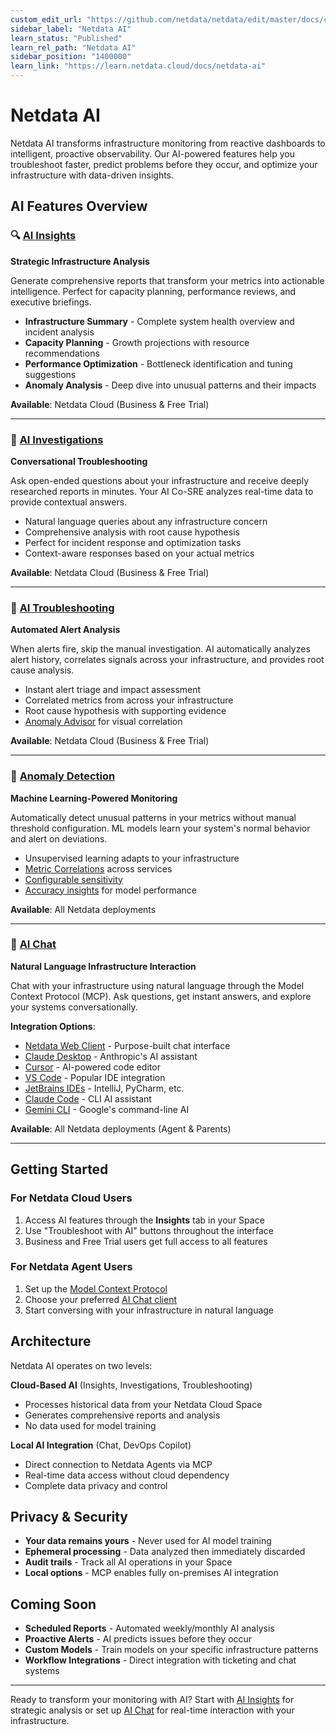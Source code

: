 ```yaml
---
custom_edit_url: "https://github.com/netdata/netdata/edit/master/docs/category-overview-pages/machine-learning-and-assisted-troubleshooting.md"
sidebar_label: "Netdata AI"
learn_status: "Published"
learn_rel_path: "Netdata AI"
sidebar_position: "1400000"
learn_link: "https://learn.netdata.cloud/docs/netdata-ai"
---
```


# Netdata AI

Netdata AI transforms infrastructure monitoring from reactive dashboards to intelligent, proactive observability. Our AI-powered features help you troubleshoot faster, predict problems before they occur, and optimize your infrastructure with data-driven insights.

## AI Features Overview

### 🔍 [AI Insights](./insights/ai-insights)
**Strategic Infrastructure Analysis**

Generate comprehensive reports that transform your metrics into actionable intelligence. Perfect for capacity planning, performance reviews, and executive briefings.

- **Infrastructure Summary** - Complete system health overview and incident analysis
- **Capacity Planning** - Growth projections with resource recommendations
- **Performance Optimization** - Bottleneck identification and tuning suggestions
- **Anomaly Analysis** - Deep dive into unusual patterns and their impacts

**Available**: Netdata Cloud (Business & Free Trial)

---

### 🔬 [AI Investigations](./investigations/custom-investigations)
**Conversational Troubleshooting**

Ask open-ended questions about your infrastructure and receive deeply researched reports in minutes. Your AI Co-SRE analyzes real-time data to provide contextual answers.

- Natural language queries about any infrastructure concern
- Comprehensive analysis with root cause hypothesis
- Perfect for incident response and optimization tasks
- Context-aware responses based on your actual metrics

**Available**: Netdata Cloud (Business & Free Trial)

---

### 🚨 [AI Troubleshooting](./troubleshooting/ai-powered-alert-troubleshooting)
**Automated Alert Analysis**

When alerts fire, skip the manual investigation. AI automatically analyzes alert history, correlates signals across your infrastructure, and provides root cause analysis.

- Instant alert triage and impact assessment
- Correlated metrics from across your infrastructure
- Root cause hypothesis with supporting evidence
- [Anomaly Advisor](./troubleshooting/anomaly-advisor) for visual correlation

**Available**: Netdata Cloud (Business & Free Trial)

---

### 🤖 [Anomaly Detection](./anomaly-detection/ml-anomaly-detection)
**Machine Learning-Powered Monitoring**

Automatically detect unusual patterns in your metrics without manual threshold configuration. ML models learn your system's normal behavior and alert on deviations.

- Unsupervised learning adapts to your infrastructure
- [Metric Correlations](./anomaly-detection/metric-correlations) across services
- [Configurable sensitivity](./anomaly-detection/ml-configuration)
- [Accuracy insights](./anomaly-detection/ml-accuracy) for model performance

**Available**: All Netdata deployments

---

### 💬 [AI Chat](./chat/chat-with-netdata)
**Natural Language Infrastructure Interaction**

Chat with your infrastructure using natural language through the Model Context Protocol (MCP). Ask questions, get instant answers, and explore your systems conversationally.

**Integration Options**:
- [Netdata Web Client](./chat/netdata-web-client) - Purpose-built chat interface
- [Claude Desktop](./chat/claude-desktop) - Anthropic's AI assistant
- [Cursor](./chat/cursor) - AI-powered code editor
- [VS Code](./chat/visual-studio-code) - Popular IDE integration
- [JetBrains IDEs](./chat/jetbrains-ides) - IntelliJ, PyCharm, etc.
- [Claude Code](./chat/claude-code) - CLI AI assistant
- [Gemini CLI](./chat/gemini-cli) - Google's command-line AI

**Available**: All Netdata deployments (Agent & Parents)

---

## Getting Started

### For Netdata Cloud Users
1. Access AI features through the **Insights** tab in your Space
2. Use "Troubleshoot with AI" buttons throughout the interface
3. Business and Free Trial users get full access to all features

### For Netdata Agent Users
1. Set up the [Model Context Protocol](./chat/model-context-protocol-mcp)
2. Choose your preferred [AI Chat client](./chat/chat-with-netdata)
3. Start conversing with your infrastructure in natural language

## Architecture

Netdata AI operates on two levels:

**Cloud-Based AI** (Insights, Investigations, Troubleshooting)
- Processes historical data from your Netdata Cloud Space
- Generates comprehensive reports and analysis
- No data used for model training

**Local AI Integration** (Chat, DevOps Copilot)
- Direct connection to Netdata Agents via MCP
- Real-time data access without cloud dependency
- Complete data privacy and control

## Privacy & Security

- **Your data remains yours** - Never used for AI model training
- **Ephemeral processing** - Data analyzed then immediately discarded
- **Audit trails** - Track all AI operations in your Space
- **Local options** - MCP enables fully on-premises AI integration

## Coming Soon

- **Scheduled Reports** - Automated weekly/monthly AI analysis
- **Proactive Alerts** - AI predicts issues before they occur
- **Custom Models** - Train models on your specific infrastructure patterns
- **Workflow Integrations** - Direct integration with ticketing and chat systems

---

Ready to transform your monitoring with AI? Start with [AI Insights](./insights/ai-insights) for strategic analysis or set up [AI Chat](./chat/chat-with-netdata) for real-time interaction with your infrastructure.